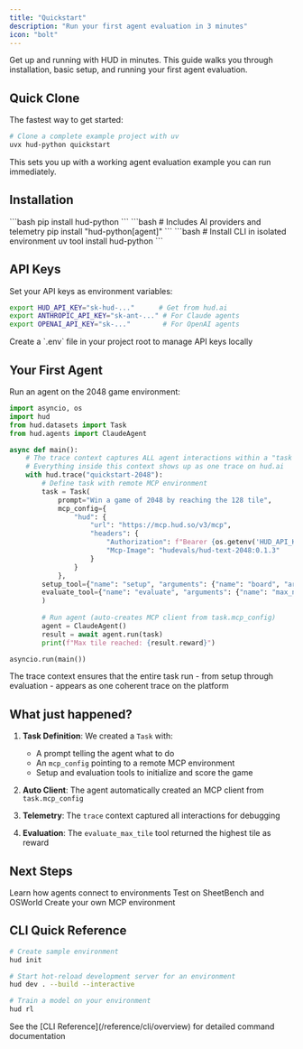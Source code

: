 ```yaml
---
title: "Quickstart"
description: "Run your first agent evaluation in 3 minutes"
icon: "bolt"
---
```


Get up and running with HUD in minutes. This guide walks you through installation, basic setup, and running your first agent evaluation.

## Quick Clone

The fastest way to get started:

```bash
# Clone a complete example project with uv
uvx hud-python quickstart
```

This sets you up with a working agent evaluation example you can run immediately.

## Installation

<Tabs>
<Tab title="Basic Install">
```bash
pip install hud-python
```
</Tab>

<Tab title="Agent Install">
```bash
# Includes AI providers and telemetry
pip install "hud-python[agent]"
```
</Tab>

<Tab title="CLI Tools">
```bash
# Install CLI in isolated environment
uv tool install hud-python
```
</Tab>
</Tabs>

## API Keys

Set your API keys as environment variables:

```bash
export HUD_API_KEY="sk-hud-..."      # Get from hud.ai
export ANTHROPIC_API_KEY="sk-ant-..." # For Claude agents
export OPENAI_API_KEY="sk-..."        # For OpenAI agents
```

<Tip>
Create a `.env` file in your project root to manage API keys locally
</Tip>

## Your First Agent

Run an agent on the 2048 game environment:

```python
import asyncio, os
import hud
from hud.datasets import Task
from hud.agents import ClaudeAgent

async def main():
    # The trace context captures ALL agent interactions within a "task run"
    # Everything inside this context shows up as one trace on hud.ai
    with hud.trace("quickstart-2048"):
        # Define task with remote MCP environment
        task = Task(
            prompt="Win a game of 2048 by reaching the 128 tile",
            mcp_config={
                "hud": {
                    "url": "https://mcp.hud.so/v3/mcp",
                    "headers": {
                        "Authorization": f"Bearer {os.getenv('HUD_API_KEY')}",
                        "Mcp-Image": "hudevals/hud-text-2048:0.1.3"
                    }
                }
            },
        setup_tool={"name": "setup", "arguments": {"name": "board", "arguments": { "board_size": 4}}},
        evaluate_tool={"name": "evaluate", "arguments": {"name": "max_number", "arguments": {"target": 64}}}
        )
        
        # Run agent (auto-creates MCP client from task.mcp_config)
        agent = ClaudeAgent()
        result = await agent.run(task)
        print(f"Max tile reached: {result.reward}")

asyncio.run(main())
```

<Check>
The trace context ensures that the entire task run - from setup through evaluation - appears as one coherent trace on the platform
</Check>

## What just happened?

1. **Task Definition**: We created a `Task` with:
   - A prompt telling the agent what to do
   - An `mcp_config` pointing to a remote MCP environment
   - Setup and evaluation tools to initialize and score the game

2. **Auto Client**: The agent automatically created an MCP client from `task.mcp_config`

3. **Telemetry**: The `trace` context captured all interactions for debugging

4. **Evaluation**: The `evaluate_max_tile` tool returned the highest tile as reward

## Next Steps

<CardGroup cols={3}>
<Card title="Understand MCP" icon="book" href="/core-concepts/mcp-protocol">
  Learn how agents connect to environments
</Card>

<Card title="Run Benchmarks" icon="chart-line" href="/evaluate-agents/benchmarks">
  Test on SheetBench and OSWorld
</Card>

<Card title="Build Environments" icon="cube" href="/build-environments">
  Create your own MCP environment
</Card>
</CardGroup>

## CLI Quick Reference

```bash
# Create sample environment
hud init

# Start hot-reload development server for an environment
hud dev . --build --interactive

# Train a model on your environment
hud rl
```

<Note>
See the [CLI Reference](/reference/cli/overview) for detailed command documentation
</Note>

